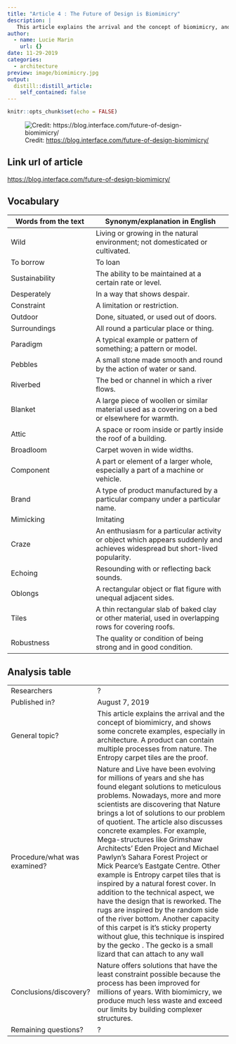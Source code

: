 ```yaml
---
title: "Article 4 : The Future of Design is Biomimicry"
description: |
   This article explains the arrival and the concept of biomimicry, and shows some concrete examples, especially in architecture. A product can contain multiple processes from nature. The Entropy carpet tiles are the proof.
author:
  - name: Lucie Marin
    url: {}
date: 11-29-2019
categories:
  - architecture
preview: image/biomimicry.jpg
output:
  distill::distill_article:
    self_contained: false
---
```


```r
knitr::opts_chunk$set(echo = FALSE)
```

![ Credit: [ https://blog.interface.com/future-of-design-biomimicry/ ]() ](image/biomimicry.jpg)

## Link url of article

<https://blog.interface.com/future-of-design-biomimicry/>

## Vocabulary 

| Words from the text | Synonym/explanation in English |
| ------------------- | ------------------------------ |
| Wild              | Living or growing in the natural environment; not domesticated or cultivated.                |
| To borrow              | To loan                |
| Sustainability              | The ability to be maintained at a certain rate or level.                |
| Desperately              | In a way that shows despair.                |
| Constraint              | A limitation or restriction.                |
| Outdoor              | Done, situated, or used out of doors.                |
| Surroundings              | All round a particular place or thing.                |
| Paradigm              | A typical example or pattern of something; a pattern or model.                |
| Pebbles              | A small stone made smooth and round by the action of water or sand.                |
| Riverbed              | The bed or channel in which a river flows.                   |
| Blanket              | A large piece of woollen or similar material used as a covering on a bed or elsewhere for warmth.                    |
| Attic              | A space or room inside or partly inside the roof of a building.                      |
| Broadloom              | Carpet woven in wide widths.                   |
| Component              | A part or element of a larger whole, especially a part of a machine or vehicle.                     |
| Brand              | A type of product manufactured by a particular company under a particular name.                     |
| Mimicking              | Imitating                     |
| Craze              | An enthusiasm for a particular activity or object which appears suddenly and achieves widespread but short-lived popularity.                      |
| Echoing              | Resounding with or reflecting back sounds.                     |
| Oblongs              | A rectangular object or flat figure with unequal adjacent sides.                   |
| Tiles              | A thin rectangular slab of baked clay or other material, used in overlapping rows for covering roofs.                      |
| Robustness              | The quality or condition of being strong and in good condition.                    |



## Analysis table 

|                              |                                                                     |
| ---------------------------- | ------------------------------------------------------------------- |
| Researchers                  | ?                   |
| Published in?                | August 7, 2019                                                     |
| General topic?               | This article explains the arrival and the concept of biomimicry, and shows some concrete examples, especially in architecture. A product can contain multiple processes from nature. The Entropy carpet tiles are the proof.                  |
| Procedure/what was examined? | Nature and Live have been evolving for millions of years and she has found elegant solutions to meticulous problems. Nowadays, more and more scientists are discovering that Nature brings a lot of solutions to our problem of quotient. The article also discusses concrete examples. For example, Mega-structures like Grimshaw Architects’ Eden Project and Michael Pawlyn’s Sahara Forest Project or Mick Pearce’s Eastgate Centre. Other example is Entropy carpet tiles that is inspired by a natural forest cover.  In addition to the technical aspect, we have the design that is reworked. The rugs are inspired by the random side of the river bottom. Another capacity of this carpet is it's sticky property without glue, this technique is inspired by the gecko . The gecko is a small lizard that can attach to any wall               |
| Conclusions/discovery?       | Nature offers solutions that have the least constraint possible because the process has been improved for millions of years. With biomimicry, we produce much less waste and exceed our limits by building complexer structures.        |
| Remaining questions?         | ?        |


